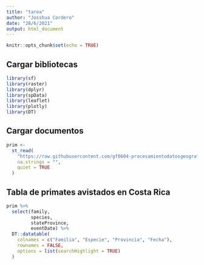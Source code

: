 ```yaml
---
title: "tarea"
author: "Josshua Cordero"
date: "28/6/2021"
output: html_document
---
```


```r
knitr::opts_chunk$set(echo = TRUE)
```

## Cargar bibliotecas

```r
library(sf)
library(raster)
library(dplyr)
library(spData)
library(leaflet)
library(plotly)
library(DT)
```

## Cargar documentos 
```r
prim <-
  st_read(
    "https://raw.githubusercontent.com/gf0604-procesamientodatosgeograficos/2021i-datos/main/gbif/primates-cr-registros.csv",
    na.strings = "",
    quiet = TRUE
  )
```
## Tabla de primates avistados en Costa Rica
```r
prim %>%
  select(family,
         species,
         stateProvince,
         eventDate) %>%
  DT::datatable(
    colnames = c("Familia", "Especie", "Provincia", "Fecha"),
    rownames = FALSE,
    options = list(searchHighlight = TRUE)
  )
```


